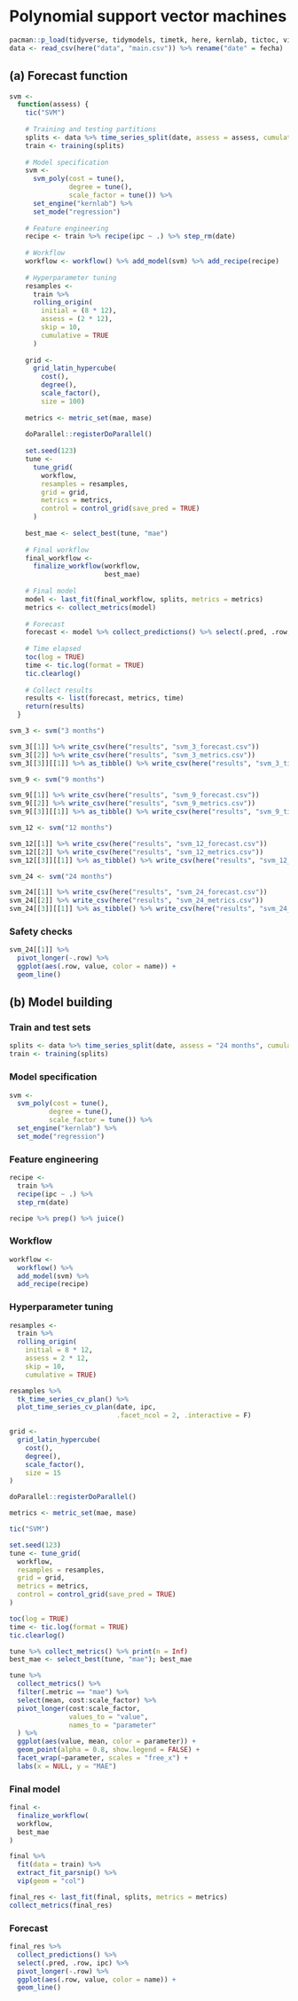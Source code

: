 # Polynomial support vector machines

```r
pacman::p_load(tidyverse, tidymodels, timetk, here, kernlab, tictoc, vip)
data <- read_csv(here("data", "main.csv")) %>% rename("date" = fecha)
```

## (a) Forecast function

```r
svm <-
  function(assess) {
    tic("SVM")
    
    # Training and testing partitions
    splits <- data %>% time_series_split(date, assess = assess, cumulative = TRUE)
    train <- training(splits)
    
    # Model specification
    svm <-
      svm_poly(cost = tune(),
               degree = tune(),
               scale_factor = tune()) %>%
      set_engine("kernlab") %>%
      set_mode("regression")
    
    # Feature engineering
    recipe <- train %>% recipe(ipc ~ .) %>% step_rm(date)
    
    # Workflow
    workflow <- workflow() %>% add_model(svm) %>% add_recipe(recipe)
    
    # Hyperparameter tuning
    resamples <-
      train %>%
      rolling_origin(
        initial = (8 * 12),
        assess = (2 * 12),
        skip = 10,
        cumulative = TRUE
      )
    
    grid <-
      grid_latin_hypercube(
        cost(),
        degree(),
        scale_factor(),
        size = 100)
    
    metrics <- metric_set(mae, mase)
    
    doParallel::registerDoParallel()
    
    set.seed(123)
    tune <- 
      tune_grid(
        workflow,
        resamples = resamples,
        grid = grid,
        metrics = metrics,
        control = control_grid(save_pred = TRUE)
      )
    
    best_mae <- select_best(tune, "mae")
    
    # Final workflow
    final_workflow <-
      finalize_workflow(workflow,
                        best_mae)
    
    # Final model
    model <- last_fit(final_workflow, splits, metrics = metrics)
    metrics <- collect_metrics(model)
    
    # Forecast
    forecast <- model %>% collect_predictions() %>% select(.pred, .row, ipc)
    
    # Time elapsed
    toc(log = TRUE)
    time <- tic.log(format = TRUE)
    tic.clearlog()
    
    # Collect results
    results <- list(forecast, metrics, time)
    return(results)
  }
```

```r
svm_3 <- svm("3 months")

svm_3[[1]] %>% write_csv(here("results", "svm_3_forecast.csv"))
svm_3[[2]] %>% write_csv(here("results", "svm_3_metrics.csv"))
svm_3[[3]][[1]] %>% as_tibble() %>% write_csv(here("results", "svm_3_time.csv"))
```

```r
svm_9 <- svm("9 months")

svm_9[[1]] %>% write_csv(here("results", "svm_9_forecast.csv"))
svm_9[[2]] %>% write_csv(here("results", "svm_9_metrics.csv"))
svm_9[[3]][[1]] %>% as_tibble() %>% write_csv(here("results", "svm_9_time.csv"))
```

```r
svm_12 <- svm("12 months")

svm_12[[1]] %>% write_csv(here("results", "svm_12_forecast.csv"))
svm_12[[2]] %>% write_csv(here("results", "svm_12_metrics.csv"))
svm_12[[3]][[1]] %>% as_tibble() %>% write_csv(here("results", "svm_12_time.csv"))
```

```r
svm_24 <- svm("24 months")

svm_24[[1]] %>% write_csv(here("results", "svm_24_forecast.csv"))
svm_24[[2]] %>% write_csv(here("results", "svm_24_metrics.csv"))
svm_24[[3]][[1]] %>% as_tibble() %>% write_csv(here("results", "svm_24_time.csv"))
```

### Safety checks

```r
svm_24[[1]] %>% 
  pivot_longer(-.row) %>% 
  ggplot(aes(.row, value, color = name)) +
  geom_line()
```

## (b) Model building

### Train and test sets

```r
splits <- data %>% time_series_split(date, assess = "24 months", cumulative = TRUE)
train <- training(splits)
```

### Model specification

```r
svm <-
  svm_poly(cost = tune(),
          degree = tune(),
          scale_factor = tune()) %>%
  set_engine("kernlab") %>% 
  set_mode("regression")
```

### Feature engineering

```r
recipe <- 
  train %>% 
  recipe(ipc ~ .) %>% 
  step_rm(date)
```

```r
recipe %>% prep() %>% juice()
```

### Workflow

```r
workflow <- 
  workflow() %>% 
  add_model(svm) %>% 
  add_recipe(recipe)
```

### Hyperparameter tuning

```r
resamples <- 
  train %>% 
  rolling_origin(
    initial = 8 * 12,
    assess = 2 * 12,
    skip = 10,
    cumulative = TRUE)
```

```r
resamples %>%
  tk_time_series_cv_plan() %>%
  plot_time_series_cv_plan(date, ipc, 
                           .facet_ncol = 2, .interactive = F)
```

```r
grid <- 
  grid_latin_hypercube(
    cost(),
    degree(),
    scale_factor(),
    size = 15
)
```

```r
doParallel::registerDoParallel()

metrics <- metric_set(mae, mase)

tic("SVM")

set.seed(123)
tune <- tune_grid(
  workflow,
  resamples = resamples,
  grid = grid,
  metrics = metrics,
  control = control_grid(save_pred = TRUE)
)

toc(log = TRUE)
time <- tic.log(format = TRUE)
tic.clearlog()
```

```r
tune %>% collect_metrics() %>% print(n = Inf)
best_mae <- select_best(tune, "mae"); best_mae
```

```r
tune %>%
  collect_metrics() %>%
  filter(.metric == "mae") %>%
  select(mean, cost:scale_factor) %>%
  pivot_longer(cost:scale_factor,
               values_to = "value",
               names_to = "parameter"
  ) %>%
  ggplot(aes(value, mean, color = parameter)) +
  geom_point(alpha = 0.8, show.legend = FALSE) +
  facet_wrap(~parameter, scales = "free_x") +
  labs(x = NULL, y = "MAE")
```

### Final model

```r
final <- 
  finalize_workflow(
  workflow,
  best_mae
)
```

```r
final %>%
  fit(data = train) %>%
  extract_fit_parsnip() %>%
  vip(geom = "col")
```

```r
final_res <- last_fit(final, splits, metrics = metrics)
collect_metrics(final_res)
```

### Forecast

```r
final_res %>%
  collect_predictions() %>% 
  select(.pred, .row, ipc) %>% 
  pivot_longer(-.row) %>% 
  ggplot(aes(.row, value, color = name)) +
  geom_line()
```
